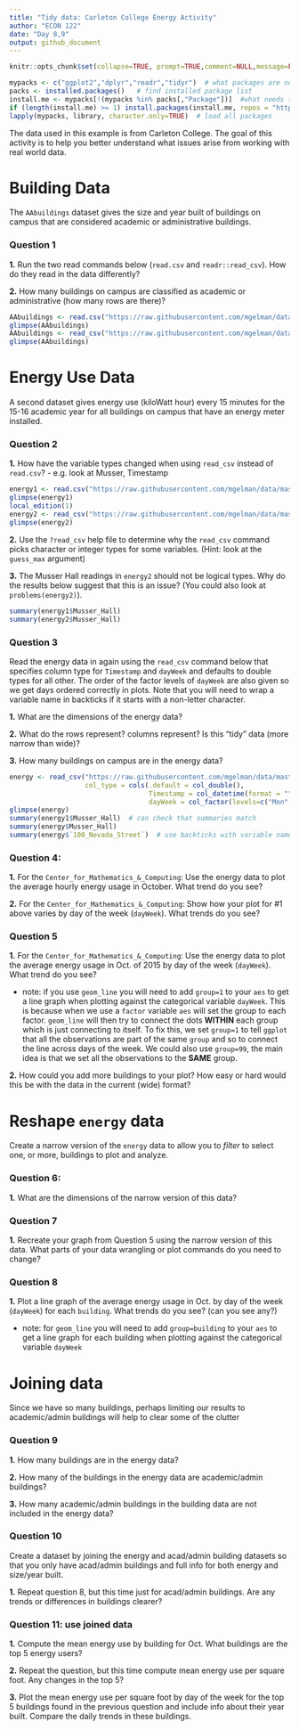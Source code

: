 ```yaml
---
title: "Tidy data: Carleton College Energy Activity"
author: "ECON 122"
date: "Day 8,9"
output: github_document
---
```


```r
knitr::opts_chunk$set(collapse=TRUE, prompt=TRUE,comment=NULL,message=FALSE, include=TRUE, eval=FALSE, fig.height = 4, fig.width = 8)
```

```r
mypacks <- c("ggplot2","dplyr","readr","tidyr")  # what packages are needed?
packs <- installed.packages()   # find installed package list
install.me <- mypacks[!(mypacks %in% packs[,"Package"])]  #what needs to be installed?
if (length(install.me) >= 1) install.packages(install.me, repos = "http://cran.us.r-project.org")   # install (if needed)
lapply(mypacks, library, character.only=TRUE)  # load all packages
```

The data used in this example is from Carleton College. The goal of this activity is to help you better understand what issues arise from working with real world data.

# Building Data
The `AAbuildings` dataset gives the size and year built of buildings on campus that are considered academic or administrative buildings. 

### Question 1
**1.** Run the two read commands below (`read.csv` and `readr::read_csv`). How do they read in the data differently?

**2.** How many buildings on campus are classified as academic or administrative (how many rows are there)?

```r
AAbuildings <- read.csv("https://raw.githubusercontent.com/mgelman/data/master/AcadAdminBuildings.csv",stringsAsFactors=TRUE)
glimpse(AAbuildings)
AAbuildings <- read_csv("https://raw.githubusercontent.com/mgelman/data/master/AcadAdminBuildings.csv")
glimpse(AAbuildings)
```

# Energy Use Data
A second dataset gives energy use (kiloWatt hour) every 15 minutes for the 15-16 academic year for all buildings on campus that have an energy meter installed. 

### Question 2
**1.** How have the variable types changed when using `read_csv` instead of `read.csv`?
    - e.g. look at Musser, Timestamp
```r
energy1 <- read.csv("https://raw.githubusercontent.com/mgelman/data/master/EnergyData1516.csv",stringsAsFactors=TRUE)
glimpse(energy1)
local_edition(1)
energy2 <- read_csv("https://raw.githubusercontent.com/mgelman/data/master/EnergyData1516.csv")
glimpse(energy2)
```
**2.** Use the `?read_csv` help file to determine why the `read_csv` command picks character or integer types for some variables. (Hint: look at the `guess_max` argument)

**3.** The Musser Hall readings in `energy2` should not be logical types. Why do the results below suggest that this is an issue?  (You could also look at `problems(energy2)`).  
```r
summary(energy1$Musser_Hall)
summary(energy2$Musser_Hall)
```


### Question 3
Read the energy data in again using the `read_csv` command below that specifies column type for `Timestamp` and `dayWeek` and defaults to double types for all other. The order of the factor levels of `dayWeek` are also given so we get days ordered correctly in plots. Note that you will need to wrap a variable name in backticks if it starts with a non-letter character. 

**1.** What are the dimensions of the energy data?

**2.** What do the rows represent? columns represent? Is this "tidy" data (more narrow than wide)?

**3.** How many buildings on campus are in the energy data?

```r
energy <- read_csv("https://raw.githubusercontent.com/mgelman/data/master/EnergyData1516.csv", 
                   col_type = cols(.default = col_double(), 
                                   Timestamp = col_datetime(format = ""),
                                   dayWeek = col_factor(levels=c("Mon","Tues","Wed","Thurs","Fri","Sat","Sun"))))
glimpse(energy)
summary(energy1$Musser_Hall)  # can check that summaries match
summary(energy$Musser_Hall)
summary(energy$`100_Nevada_Street`)  # use backticks with variable names that start with numbers
```

### Question 4: 

**1.** For the `Center_for_Mathematics_&_Computing`: Use the energy data to plot the average hourly energy usage in October. What trend do you see?

**2.** For the `Center_for_Mathematics_&_Computing`: Show how your plot for #1 above varies by day of the week (`dayWeek`). What trends do you see?

### Question 5
**1.** For the `Center_for_Mathematics_&_Computing`: Use the energy data to plot the average energy usage in Oct. of 2015 by day of the week (`dayWeek`). What trend do you see? 

  - note: if you use `geom_line` you will need to add `group=1` to your `aes` to get a line graph when plotting against the categorical variable `dayWeek`. This is because when we use a `factor` variable `aes` will set the group to each factor. `geom_line` will then try to connect the dots **WITHIN** each group which is just connecting to itself. To fix this, we set `group=1` to tell `ggplot` that all the observations are part of the same `group` and so to connect the line across days of the week. We could also use `group=99`, the main idea is that we set all the observations to the **SAME** group.

**2.** How could you add more buildings to your plot? How easy or hard would this be with the data in the current (wide) format?

# Reshape `energy` data
Create a narrow version of the `energy` data to allow you to *filter* to select one, or more, buildings to plot and analyze. 

### Question 6: 
**1.** What are the dimensions of the narrow version of this data?

### Question 7
**1.** Recreate your graph from Question 5 using the narrow version of this data. What parts of your data wrangling or plot commands do you need to change? 

### Question 8
**1.** Plot a line graph of the average energy usage in Oct. by day of the week (`dayWeek`) for each `building`. What trends do you see? (can you see any?)

  - note: for `geom_line` you will need to add `group=building` to your `aes` to get a line graph for each building when plotting against the categorical variable `dayWeek`

# Joining data
Since we have so many buildings, perhaps limiting our results to academic/admin buildings will help to clear some of the clutter

### Question 9
**1.** How many buildings are in the energy data? 

**2.** How many of the buildings in the energy data are academic/admin buildings?

**3.** How many academic/admin buildings in the building data are not included in the energy data?


### Question 10
Create a dataset by joining the energy and acad/admin building datasets so that you only have acad/admin buildings and full info for both energy and size/year built. 

**1.** Repeat question 8, but this time just for acad/admin buildings. Are any trends or differences in buildings clearer?


### Question 11: use joined data
**1.** Compute the mean energy use by building for Oct. What buildings are the top 5 energy users?

**2.** Repeat the question, but this time compute mean energy use per square foot. Any changes in the top 5?

**3.** Plot the mean energy use per square foot by day of the week for the top 5 buildings found in the previous question and include info about their year built. Compare the daily trends in these buildings. 

